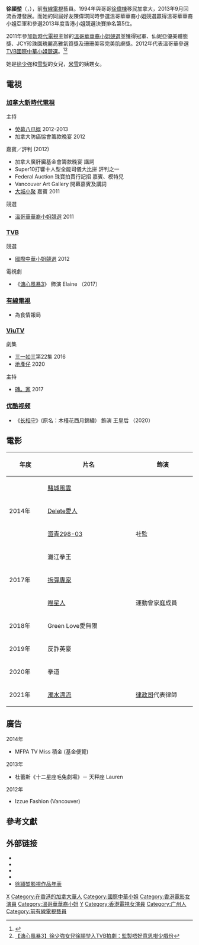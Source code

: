 {{藝人
| 姓名 = 徐頴堃
| 類型 = 女藝人
| 圖片 = 
| 圖片尺寸 = 
| 圖片簡介 = 
| 本名 = 徐穎堃
| 英文名 = Erica Chui
| 綽號 = Caca
| 國籍 = {{CAN}}
| 籍貫 = [[廣東|廣東]][[廣州|廣州]]
| 出生日期 = {{birth_date_and_age|1987|6|4}}
| 出生地點 = {{HKG-1959}}
| 職業 = 前有線電視藝人
現為 OneCool JamCast Artistes Management Ltd 天下一將士藝人有限公司 藝人
| 語言 = [[粵語|粵語]]、[[英語|英語]]、[[國語|國語]]、[[日語|日語]]
| 母校 = {{CAN}}[[昆特侖理工大學|昆特侖理工大學]]犯罪心理學系
| 音樂類型 = 
| 活躍年代 = 2011年至今
| 網站 = {{Instagram|ericacwk}}
| 父母 = 父：[[徐少強|徐少強]]<br>母：[[嚴惠明|雪梨]]
| 親屬 = 兄：[[徐偉棟|徐偉棟]]
| 獎項 = 2011年溫哥華華裔小姐冠軍<br />仙妮亞優美體態獎<br />JCY珍珠園瑰麗高雅氣質獎<br />珊珊美容完美肌膚獎
| imdb = 6835293
}}
'''徐頴堃'''（{{lang-en|Erica Chui Wing Kwan}}，{{bd|1987年|6月4日||}}），前[[有線電視|有線電視]]藝員。1994年與哥哥[[徐偉棟|徐偉棟]]移民加拿大，2013年9月回流香港發展。而她的同屆好友陳偉琪同時參選溫哥華華裔小姐競選贏得溫哥華華裔小姐亞軍和參選2013年度香港小姐競選決賽排名第5位。

2011年參加[[新時代電視|新時代電視]]主辦的[[溫哥華華裔小姐競選|溫哥華華裔小姐競選]]並獲得冠軍、仙妮亞優美體態獎、JCY珍珠園瑰麗高雅氣質獎及珊珊美容完美肌膚獎。2012年代表溫哥華參選[[TVB|TVB]][[國際中華小姐競選|國際中華小姐競選]]。<ref>{{Cite web |url=https://hk.lifestyle.appledaily.com/nextplus/magazine/article/20140724/2_17323612/%E7%B1%B3%E9%9B%AA%E5%A7%A8%E7%94%A5%E5%A5%B3%E5%BE%90-%E9%A0%B4%E5%A0%83-%E7%94%9F%E5%A8%98%E4%B8%8D%E5%8F%8A%E5%A4%A7%E5%A7%A8%E5%AA%BD |title=米雪姨甥女徐頴堃生娘不及大姨媽 |access-date=2018-02-05 |archive-date=2019-08-16 |archive-url=https://web.archive.org/web/20190816070756/https://hk.lifestyle.appledaily.com/nextplus/magazine/article/20140724/2_17323612/%E7%B1%B3%E9%9B%AA%E5%A7%A8%E7%94%A5%E5%A5%B3%E5%BE%90-%E9%A0%B4%E5%A0%83-%E7%94%9F%E5%A8%98%E4%B8%8D%E5%8F%8A%E5%A4%A7%E5%A7%A8%E5%AA%BD |dead-url=no }}</ref><ref>[https://www.hk01.com/%E5%A8%9B%E6%A8%82/139379/-%E6%BA%8F%E5%BF%83%E9%A2%A8%E6%9A%B43-%E5%BE%90%E5%B0%91%E5%BC%B7%E5%A5%B3%E5%85%92%E5%BE%90%E9%A0%B4%E5%A0%83%E5%85%A5TVB%E6%8B%8D%E5%8A%87-%E7%9B%A3%E8%A3%BD%E5%94%94%E5%A5%BD%E6%84%8F%E6%80%9D%E5%92%81%E5%B0%91%E6%88%B2%E4%BB%BD   【溏心風暴3】徐少強女兒徐頴堃入TVB拍劇：監製唔好意思咁少戲份]</ref>

她是[[徐少強|徐少強]]和[[嚴惠明|雪梨]]的女兒，[[米雪|米雪]]的姨甥女。

==電視==
===[[加拿大|加拿大]][[新時代電視|新時代電視]]===
主持
*[[熒幕八爪娛|熒幕八爪娛]] 2012-2013
*加拿大防癌恊會籌款晚宴 2012

嘉賓／評判 (2012)
*加拿大廣肝臟基金會籌款晚宴 講詞
*Super10打響十人型全能司儀大比拼 評判之一
*Federal Auction 珠寶拍賣行記招 嘉賓、模特兒
*Vancouver Art Gallery 開幕嘉賓及講詞
*[[大城小聚|大城小聚]] 嘉賓 2011

競選
*[[溫哥華華裔小姐競選|溫哥華華裔小姐競選]] 2011

===[[TVB|TVB]]===
;競選
*[[國際中華小姐競選|國際中華小姐競選]] 2012
;電視劇
*《[[溏心風暴3|溏心風暴3]]》 飾演 Elaine （2017）

===[[香港有線電視|有線電視]]===
*為食情報局

===[[ViuTV|ViuTV]]===
劇集
*[[三一如三|三一如三]]第22集 2016
*[[地產仔|地產仔]] 2020
主持
*[[磚。家|磚。家]] 2017

===[[优酷视频|优酷视频]]===
*《[[长相守|长相守]]》(原名：木槿花西月錦繡） 飾演 王皇后 （2020）

==電影==
{|class="wikitable" width="70%"
|- align="center"
! style="width:8%"|年度 || style="width:22%"|片名|| style="width:15%"|飾演 
|-
| rowspan="3" |2014年||[[賭城風雲|賭城風雲]]
|
|-
|[[Delete愛人|Delete愛人]]
|
|-
|[[澀青298-03|澀青298-03]]
|社監
|-
| rowspan="3" |2017年||灕江拳王
|
|-
|[[拆彈專家_(電影)|拆彈專家]]
|
|-
|[[喵星人_(電影)|喵星人]]
|運動會家庭成員
|-
|2018年||Green Love愛無限
|
|-
|2019年||反詐英豪
|
|-
|2020年||拳道
|
|-
|2021年||[[濁水漂流|濁水漂流]]
|[[律政司_(香港)|律政司]]代表律師
|}

==廣告==
2014年
*MFPA TV Miss 積金 (基金便覽)
2013年
*杜蕾斯《十二星座毛兔劇場》－ 天秤座 Lauren
2012年
*Izzue Fashion (Vancouver)

== 參考文獻 == 
{{reflist}}

== 外部链接 ==
*{{sinaweibo|ericachuiwingkwan}}
*{{Facebook|ericachuiwingkwan}}
*{{Instagram|ericacwk}}
*{{hkmdb name|85445}}
*[http://www.kawami.url.tw/sidney-yim/works4.htm 徐頴堃影視作品年表] {{Wayback|url=http://www.kawami.url.tw/sidney-yim/works4.htm |date=20201017101237 }}
{{各地華裔小姐|[[蘇慧文|蘇慧文]]|溫哥華|冠|2011|[[鄧佩儀|鄧佩儀]]}}
{{天下一集團}}
{{DEFAULTSORT:Xu}}
[[Category:华裔加拿大人|X]]
[[Category:在香港的加拿大華人|Category:在香港的加拿大華人]]
[[Category:國際中華小姐|Category:國際中華小姐]]
[[Category:香港電影女演員|Category:香港電影女演員]]
[[Category:溫哥華華裔小姐|Category:溫哥華華裔小姐]]
[[Category:徐姓|Y]]
[[Category:香港電視女演員|Category:香港電視女演員]]
[[Category:广州人|Category:广州人]]
[[Category:前有線電視藝員|Category:前有線電視藝員]]